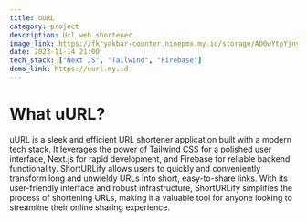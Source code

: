 ```yaml
---
title: uURL
category: project
description: Url web shortener
image_link: https://fkryakbar-counter.ninepmx.my.id/storage/AD0wYtpYjnyNObNtr5eQv8Dr9w6EVXGb3spIk8Aa.png
date: 2023-11-14 21:00
tech_stack: ["Next JS", "Tailwind", "Firebase"]
demo_link: https://uurl.my.id
---
```


# What uURL?

uURL is a sleek and efficient URL shortener application built with a modern tech stack. It leverages the power of Tailwind CSS for a polished user interface, Next.js for rapid development, and Firebase for reliable backend functionality. ShortURLify allows users to quickly and conveniently transform long and unwieldy URLs into short, easy-to-share links. With its user-friendly interface and robust infrastructure, ShortURLify simplifies the process of shortening URLs, making it a valuable tool for anyone looking to streamline their online sharing experience.
